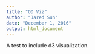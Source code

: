 ```yaml
---
title: "OD Viz"
author: "Jared Sun"
date: "December 1, 2016"
output: html_document
---
```


A test to include d3 visualization.